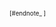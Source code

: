 <small><sup id="ref_{{{1}}}" class="plainlinksneverexpand">[{{SERVER}}{{localurl:{{NAMESPACE}}:{{PAGENAME}}}}#endnote_{{{1}}} {{{2|&dagger;}}}]</sup></small><noinclude>
[[Category:引用模板|{{PAGENAME}}]]
</noinclude>